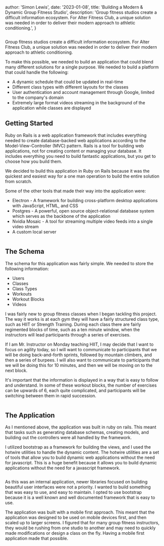 
  author: 'Simon Lewis',
  date: '2023-01-08',
  title: 'Building a Modern & Dynamic Group Fitness Studio',
  description:
    'Group fitness studios create a difficult information ecosystem. For Alter Fitness Club, a unique solution was needed in order to deliver their modern approach to athletic conditioning.',
}


<Image
  src="https://storage.googleapis.com/kniferoll_bucket-portfolio/sdStudio.jpg"
  alt=""
  width={1920}
  height={1080}
/>

Group fitness studios create a difficult information ecosystem. For Alter Fitness Club, a unique solution was needed in order to deliver their modern approach to athletic conditioning.

To make this possible, we needed to build an application that could blend many different solutions for a single purpose. We needed to build a platform that could handle the following:

- A dynamic schedule that could be updated in real-time
- Different class types with different layouts for the classes
- User authentication and account management through Google, limited to the company's domain
- Extremely large format videos streaming in the background of the application while classes are displayed

## Getting Started

Ruby on Rails is a web application framework that includes everything needed to create database-backed web applications according to the Model-View-Controller (MVC) pattern. Rails is a tool for building web applications, not for creating content or managing your database. It includes everything you need to build fantastic applications, but you get to choose how you build them.

We decided to build this application in Ruby on Rails because it was the quickest and easiest way for a one man operation to build the entire solution from scratch.

Some of the other tools that made their way into the application were:

- Electron - A framework for building cross-platform desktop applications with JavaScript, HTML, and CSS
- Postgres - A powerful, open source object-relational database system which serves as the backbone of the application
- Nvidia Mosaic - A tool for streaming multiple video feeds into a single video stream
- A custom local server

<Image
  src="https://storage.googleapis.com/kniferoll_bucket-portfolio/fitnessStudio.jpg"
  alt=""
  width={1920}
  height={1080}
/>

## The Schema

The schema for this application was fairly simple. We needed to store the following information:

- Users
- Classes
- Class Types
- Workouts
- Workout Blocks
- Videos

I was fairly new to group fitness classes when I began tackling this project.
The way it works is at each gym they will have a fairly structured class type, such as HIIT or Strength Training.
During each class there are fairly regimented blocks of time, such as a ten minute window, when the instructors will lead participants through a series of exercises.

If I am Mr. Instructor on Monday teaching HIIT, I may decide that I want to focus on agility today, so I will want to communicate to participants that we will be doing back-and-forth sprints,
followed by mountain climbers, and then a series of burpees. I will also want to communicate to participants that we will be doing this for 10 minutes, and then we will be moving on to the next block.

It's important that the information is displayed in a way that is easy to follow and understand. In some of these workout blocks, the number of exercises can be upwards of 6, each quite complicated, and participants will be switching between them in rapid succession.

<Image
  src="https://storage.googleapis.com/kniferoll_bucket-portfolio/workout.jpg"
  alt=""
  width={1920}
  height={1080}
/>

## The Application

As I mentioned above, the application was built in ruby on rails. This meant that tasks such as generating database schemas, creating models, and building out the controllers
were all handled by the framework.

I utilized bootstrap as a framework for building the views, and I used the hotwire utilities to handle the dynamic content. The hotwire utilities are a set of tools that allow you to
build dynamic web applications without the need for javascript. This is a huge benefit because it allows you to build dynamic applications without the need for a javascript framework.

<Image
  src="https://storage.googleapis.com/kniferoll_bucket-portfolio/Screenshot%202023-01-09%20at%207.48.31%20AM.png"
  alt=""
  width={1920}
  height={1080}
/>

As this was an internal application, newer libraries focused on building beautiful user interfaces were not a priority. I wanted to build something that was easy to use, and easy to
maintain. I opted to use bootstrap because it is a well known and well documented framework that is easy to use.

The application was built with a mobile first approach. This meant that the application was designed to be used on mobile devices first, and then scaled up to larger screens. I figured
that for many group fitness instructors, they would be rushing from one studio to another and may need to quickly made modifications or design a class on the fly. Having a mobile first
application made that possible.
